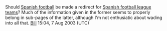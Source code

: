 <article id="292454" title=Talk:Spanish football>
	<talkpage id="292454" title="Talk:Spanish football">
Should [[Spanish football]] be made a redirect for [[Spanish football league teams]]?  Much of the information given in the former seems to properly belong in sub-pages of the latter, although I'm not enthusiatic about wading into all that.  [[User:Wfeidt|Bill]] 15:04, 7 Aug 2003 (UTC)
	</talkpage>
</article>